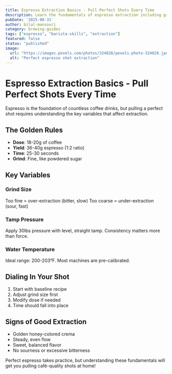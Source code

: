 ```yaml
---
title: Espresso Extraction Basics - Pull Perfect Shots Every Time
description: Learn the fundamentals of espresso extraction including grind size, dose, tamp pressure, and timing to pull perfect espresso shots at home.
pubDate: '2025-08-31'
author: bilal-mansouri
category: brewing-guides
tags: ["espresso", "barista-skills", "extraction"]
featured: false
status: "published"
image:
  url: "https://images.pexels.com/photos/324028/pexels-photo-324028.jpeg?auto=compress&cs=tinysrgb&w=800"
  alt: "Perfect espresso shot extraction"
---
```


# Espresso Extraction Basics - Pull Perfect Shots Every Time

Espresso is the foundation of countless coffee drinks, but pulling a perfect shot requires understanding the key variables that affect extraction.

## The Golden Rules
- **Dose**: 18-20g of coffee
- **Yield**: 36-40g espresso (1:2 ratio)
- **Time**: 25-30 seconds
- **Grind**: Fine, like powdered sugar

## Key Variables

### Grind Size
Too fine = over-extraction (bitter, slow)
Too coarse = under-extraction (sour, fast)

### Tamp Pressure
Apply 30lbs pressure with level, straight tamp. Consistency matters more than force.

### Water Temperature
Ideal range: 200-203°F. Most machines are pre-calibrated.

## Dialing In Your Shot
1. Start with baseline recipe
2. Adjust grind size first
3. Modify dose if needed
4. Time should fall into place

## Signs of Good Extraction
- Golden honey-colored crema
- Steady, even flow
- Sweet, balanced flavor
- No sourness or excessive bitterness

Perfect espresso takes practice, but understanding these fundamentals will get you pulling café-quality shots at home!